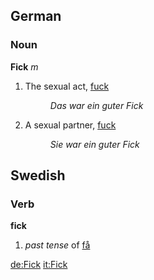 ==German==
===Noun===
'''Fick''' ''m''

# The sexual act, [[fuck]]
#:''Das war ein guter Fick''
# A sexual partner, [[fuck]]
#:''Sie war ein guter Fick''

==Swedish==
===Verb===
'''fick'''

#''past tense'' of [[få]]

[[de:Fick]]
[[it:Fick]]